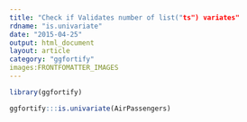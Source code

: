 ```yaml
---
title: "Check if Validates number of list("ts") variates"
rdname: "is.univariate"
date: "2015-04-25"
output: html_document
layout: article
category: "ggfortify"
images:FRONTFOMATTER_IMAGES
---
```


```r
library(ggfortify)
```

```r
ggfortify:::is.univariate(AirPassengers)



```